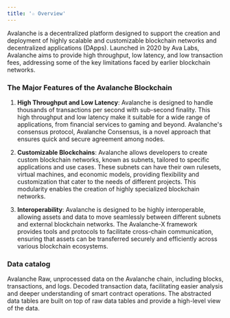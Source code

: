 ```yaml
---
title: '☆ Overview'
---
```


Avalanche is a decentralized platform designed to support the creation and deployment of highly scalable and customizable blockchain networks and decentralized applications (DApps). Launched in 2020 by Ava Labs, Avalanche aims to provide high throughput, low latency, and low transaction fees, addressing some of the key limitations faced by earlier blockchain networks.
### The Major Features of the Avalanche Blockchain

1. **High Throughput and Low Latency**: Avalanche is designed to handle thousands of transactions per second with sub-second finality. This high throughput and low latency make it suitable for a wide range of applications, from financial services to gaming and beyond. Avalanche's consensus protocol, Avalanche Consensus, is a novel approach that ensures quick and secure agreement among nodes.

2. **Customizable Blockchains**: Avalanche allows developers to create custom blockchain networks, known as subnets, tailored to specific applications and use cases. These subnets can have their own rulesets, virtual machines, and economic models, providing flexibility and customization that cater to the needs of different projects. This modularity enables the creation of highly specialized blockchain networks.

3. **Interoperability**: Avalanche is designed to be highly interoperable, allowing assets and data to move seamlessly between different subnets and external blockchain networks. The Avalanche-X framework provides tools and protocols to facilitate cross-chain communication, ensuring that assets can be transferred securely and efficiently across various blockchain ecosystems.
### Data catalog

<CardGroup cols={3}>
    <Card title="Raw" icon="binary" href="./Raw">
        Avalanche Raw, unprocessed data on the Avalanche chain, including blocks, transactions, and logs.
    </Card>
    <Card title="decoded" icon="code" href="./Decoded">
        Decoded transaction data, facilitating easier analysis and deeper understanding of smart contract operations.
    </Card>
    <Card title="Abstracted" icon="head-side-gear" href="./Abstracted">
        The abstracted data tables are built on top of raw data tables and provide a high-level view of the data.
    </Card>
</CardGroup>